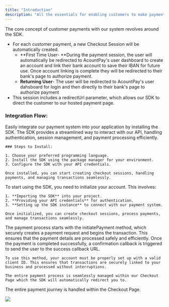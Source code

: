 ```yaml
---
title: "Introduction"
description: "All the essentials for enabling customers to make payments."
---
```


The core concept of customer payments with our system revolves around the SDK.

- For each customer payment, a new Checkout Session will be automatically created.
  - **First Time User- **During the payment session, the user will automatically be redirected to AcountPay's user dashboard to create an account and link their bank account to save their IBAN for future use. Once account linking is complete they will be redirected to their bank's page to authorize payment.
  - **Returning User**- The user will be redirected to AcountPay's user dahsboard for login and then directly to their bank's page to authorize payment
- This session includes a redirectUrl parameter, which allows our SDK to direct the customer to our hosted payment page.

### Integration Flow:

<Steps>
  <Step title="Install SDK">
    Easily integrate our payment system into your application by installing the SDK. The SDK provides a streamlined way to interact with our API, handling authentication, session management, and payment processing efficiently.

    ### Steps to Install:

    1. Choose your preferred programming language.
    2. Install the SDK using the package manager for your environment.
    3. Configure the SDK with your API credentials.

    Once installed, you can start creating checkout sessions, handling payments, and managing transactions seamlessly.
  </Step>
  <Step title="Initialize Account in the SDK">
    To start using the SDK, you need to initialize your account. This involves:

    1. **Importing the SDK** into your project.
    2. **Providing your API credentials** for authentication.
    3. **Setting up the SDK instance** to connect with our payment system.

    Once initialized, you can create checkout sessions, process payments, and manage transactions seamlessly.
  </Step>
  <Step title="Payment Process Overview">
    The payment process starts with the initiatePayment method, which securely creates a payment request and begins the transaction. This ensures that the payment details are processed safely and efficiently. Once the payment is completed successfully, a confirmation callback is triggered to send the user to the success callback URL.

    To use this method, your account must be properly set up with a valid client ID. This ensures that transactions are securely linked to your business and processed without interruptions.

    The entire payment process is seamlessly managed within our Checkout Page which the SDK will automatically redirect you to.
  </Step>
</Steps>

<Tip>
  The entire payment journey is handled within the Checkout Page.
</Tip>

![](/Flow.png)